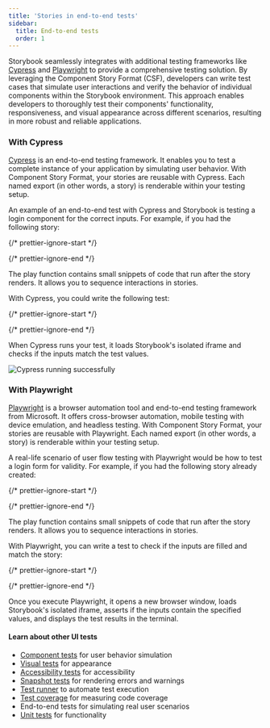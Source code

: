 ```yaml
---
title: 'Stories in end-to-end tests'
sidebar:
  title: End-to-end tests
  order: 1
---
```


Storybook seamlessly integrates with additional testing frameworks like [Cypress](https://www.cypress.io/) and [Playwright](https://playwright.dev/) to provide a comprehensive testing solution. By leveraging the Component Story Format (CSF), developers can write test cases that simulate user interactions and verify the behavior of individual components within the Storybook environment. This approach enables developers to thoroughly test their components' functionality, responsiveness, and visual appearance across different scenarios, resulting in more robust and reliable applications.

### With Cypress

[Cypress](https://www.cypress.io/) is an end-to-end testing framework. It enables you to test a complete instance of your application by simulating user behavior. With Component Story Format, your stories are reusable with Cypress. Each named export (in other words, a story) is renderable within your testing setup.

An example of an end-to-end test with Cypress and Storybook is testing a login component for the correct inputs. For example, if you had the following story:

{/* prettier-ignore-start */}

<CodeSnippets path="login-form-with-play-function.md" usesCsf3 csf2Path="writing-tests/importing-stories-in-tests#snippet-login-form-with-play-function" />

{/* prettier-ignore-end */}

<Callout variant="info" icon="💡">
  The play function contains small snippets of code that run after the story renders. It allows you to sequence interactions in stories.
</Callout>

With Cypress, you could write the following test:

{/* prettier-ignore-start */}

<CodeSnippets path="component-cypress-test.md" />

{/* prettier-ignore-end */}

When Cypress runs your test, it loads Storybook's isolated iframe and checks if the inputs match the test values.

![Cypress running successfully](../../_assets/writing-tests/cypress-success-run-tests-optimized.png)

### With Playwright

[Playwright](https://playwright.dev/) is a browser automation tool and end-to-end testing framework from Microsoft. It offers cross-browser automation, mobile testing with device emulation, and headless testing. With Component Story Format, your stories are reusable with Playwright. Each named export (in other words, a story) is renderable within your testing setup.

A real-life scenario of user flow testing with Playwright would be how to test a login form for validity. For example, if you had the following story already created:

{/* prettier-ignore-start */}

<CodeSnippets path="login-form-with-play-function.md" usesCsf3 csf2Path="writing-tests/importing-stories-in-tests#snippet-login-form-with-play-function" />

{/* prettier-ignore-end */}

<Callout variant="info" icon="💡">
  The play function contains small snippets of code that run after the story renders. It allows you to sequence interactions in stories.
</Callout>

With Playwright, you can write a test to check if the inputs are filled and match the story:

{/* prettier-ignore-start */}

<CodeSnippets path="component-playwright-test.md" />

{/* prettier-ignore-end */}

Once you execute Playwright, it opens a new browser window, loads Storybook's isolated iframe, asserts if the inputs contain the specified values, and displays the test results in the terminal.

#### Learn about other UI tests

* [Component tests](./component-testing.mdx) for user behavior simulation
* [Visual tests](./visual-testing.mdx) for appearance
* [Accessibility tests](./accessibility-testing.mdx) for accessibility
* [Snapshot tests](./snapshot-testing/snapshot-testing.mdx) for rendering errors and warnings
* [Test runner](./test-runner.mdx) to automate test execution
* [Test coverage](./test-coverage.mdx) for measuring code coverage
* End-to-end tests for simulating real user scenarios
* [Unit tests](./import-stories-in-tests/stories-in-unit-tests.mdx) for functionality